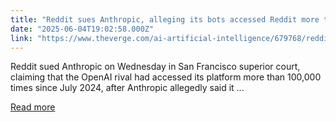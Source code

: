 ```yaml
---
title: "Reddit sues Anthropic, alleging its bots accessed Reddit more than 100,000 times since last July"
date: "2025-06-04T19:02:58.000Z"
link: "https://www.theverge.com/ai-artificial-intelligence/679768/reddit-sues-anthropic-alleging-its-bots-accessed-reddit-more-than-100000-times-since-last-july"
---
```


Reddit sued Anthropic on Wednesday in San Francisco superior court, claiming that the OpenAI rival had accessed its platform more than 100,000 times since July 2024, after Anthropic allegedly said it ...

[Read more](https://www.theverge.com/ai-artificial-intelligence/679768/reddit-sues-anthropic-alleging-its-bots-accessed-reddit-more-than-100000-times-since-last-july)
